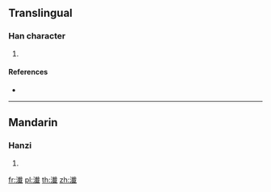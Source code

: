 {{character info/new}}
==Translingual==

===Han character===
{{Han char|rn=85|rad=水|as=15|sn=18|four=|canj=EJIM|ids=⿰氵韯}}

# {{defn|Han|sort=水15}}

====References====
* {{Han ref|kx=0659.120|dkj=18608|hdz=31776.050|uh=7010|ud=28688}}

----

==Mandarin==

===Hanzi===
{{cmn-hanzi|pin=[[bào]] ([[bao4]]), [[bó]] ([[bo2]]), [[jiān]] ([[jian1]])|wg=pao<sup>4</sup>, po<sup>2</sup>, chien<sup>1</sup>}}

# {{defn|lang=cmn|sort=水15}}

[[fr:瀐]]
[[pl:瀐]]
[[th:瀐]]
[[zh:瀐]]
